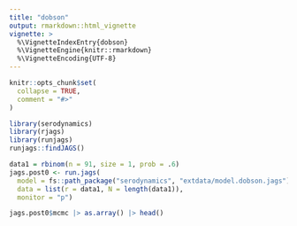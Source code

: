 ```yaml
---
title: "dobson"
output: rmarkdown::html_vignette
vignette: >
  %\VignetteIndexEntry{dobson}
  %\VignetteEngine{knitr::rmarkdown}
  %\VignetteEncoding{UTF-8}
---
```


```r
knitr::opts_chunk$set(
  collapse = TRUE,
  comment = "#>"
)
```

```r
library(serodynamics)
library(rjags)
library(runjags)
runjags::findJAGS()
```

```r

data1 = rbinom(n = 91, size = 1, prob = .6)
jags.post0 <- run.jags(
  model = fs::path_package("serodynamics", "extdata/model.dobson.jags"),
  data = list(r = data1, N = length(data1)),
  monitor = "p")

jags.post0$mcmc |> as.array() |> head()
```

